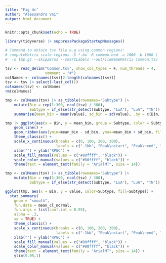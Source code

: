 ```yaml
---
title: "Fig 4c"
author: "Alessandro Vai"
output: html_document
---
```


```r
knitr::opts_chunk$set(echo = TRUE)
```

```r
library(tidyverse) |> suppressPackageStartupMessages()
```

```r
# Command to obtain tsv file e.g using common regions:
# computeMatrix scale-regions -S *.bw -R common.bed -a 1000 -b 1000 \
#  -o tmp.gz --skipZeros --smartLabels --outFileNameMatrix Common.tsv

tsv <- read_delim("Common.tsv", show_col_types = F, num_threads = 4,
                  comment = "#")
colNames <- colnames(tsv)[2:length(colnames(tsv))]
tsv <- tsv |> select(-last_col())
colnames(tsv) <- colNames
rm(colNames)
```

```r
tmp <- colMeans(tsv) |> as_tibble(rownames="Subtype") |> 
    mutate(Bin = rep(1:300, ncol(tsv) / 300),
           Subtype = if_else(str_detect(Subtype, "LuA"), "LuA", "TN")) |> 
    summarise(mean_bin = mean(value), sd_bin = sd(value), .by = c(Bin, Subtype))

tmp |> ggplot(aes(x = Bin, y = mean_bin, group = Subtype, color = Subtype)) +
    geom_line() +
    geom_ribbon(aes(ymin=mean_bin - sd_bin, ymax=mean_bin + sd_bin, fill = Subtype), alpha = 0.3, color = NA) +
    theme_classic() +
    scale_x_continuous(breaks = c(0, 100, 200, 300),
                       labels = c("-1kb", "Peak\nstart", "Peak\nend", "+1kb")) +
    xlab("") + ylab("RPGC") +
    scale_fill_manual(values = c("#80ffff", "black")) +
    scale_color_manual(values = c("#80ffff", "black")) +
    theme(text = element_text(family = "ArialMT", size = 14))
```

```r
tmp <- colMeans(tsv) |> as_tibble(rownames="Subtype") |> 
    mutate(Bin = rep(1:300, ncol(tsv) / 300),
           Subtype = if_else(str_detect(Subtype, "LuA"), "LuA", "TN"))

ggplot(tmp, aes(x = Bin, y = value, color=Subtype, fill=Subtype)) +
  stat_summary(
    geom = "smooth",
    fun.data = mean_cl_normal,
    fun.args = list(conf.int = 0.95),
    alpha = .3,
    se = TRUE) +
    theme_classic() +
    scale_x_continuous(breaks = c(0, 100, 200, 300),
                       labels = c("-1kb", "Peak\nstart", "Peak\nend", "+1kb")) +
    xlab("") + ylab("RPGC") +
    scale_fill_manual(values = c("#80ffff", "black")) +
    scale_color_manual(values = c("#80ffff", "black")) +
    theme(text = element_text(family = "ArialMT", size = 14)) +
    ylim(0.05,1)
```




